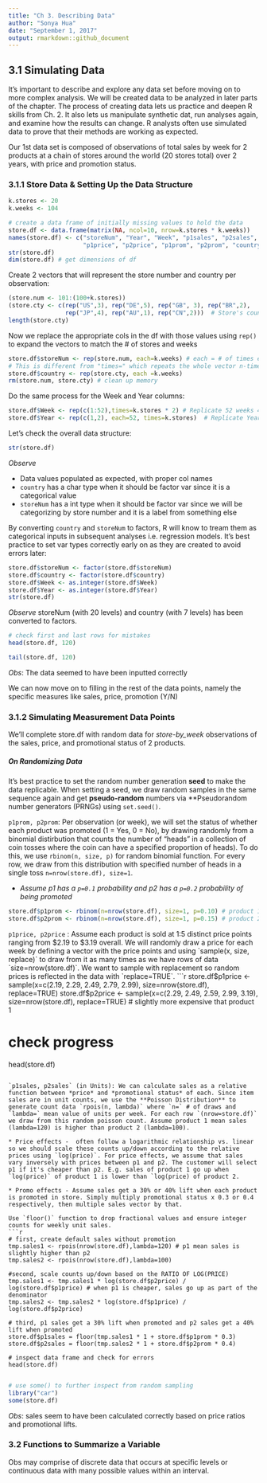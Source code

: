 ```yaml
---
title: "Ch 3. Describing Data"
author: "Sonya Hua"
date: "September 1, 2017"
output: rmarkdown::github_document
---
```


## 3.1 Simulating Data

It's important to describe and explore any data set before moving on to more complex analysis. We will be created data to be analyzed in later parts of the chapter. The process of creating data lets us practice and deepen R skills from Ch. 2. It also lets us manipulate synthetic dat, run analyses again, and examine how the results can change. R analysts often use simulated data to prove that their methods are working as expected. 

Our 1st data set is composed of observations of total sales by week for 2 products at a chain of stores around the world (20 stores total) over 2 years, with price and promotion status. 

### 3.1.1 Store Data & Setting Up the Data Structure

```r
k.stores <- 20
k.weeks <- 104

# create a data frame of initially missing values to hold the data
store.df <- data.frame(matrix(NA, ncol=10, nrow=k.stores * k.weeks))
names(store.df) <- c("storeNum", "Year", "Week", "p1sales", "p2sales", 
                     "p1price", "p2price", "p1prom", "p2prom", "country")  # Assign Var Names to df
str(store.df)
dim(store.df) # get dimensions of df
```

Create 2 vectors that will represent the store number and country per observation:
```r
(store.num <- 101:(100+k.stores))
(store.cty <- c(rep("US",3), rep("DE",5), rep("GB", 3), rep("BR",2),
                rep("JP",4), rep("AU",1), rep("CN",2)))  # Store's country location
length(store.cty)
```
Now we replace the appropriate cols in the df with those values using `rep()` to expand the vectors to match the # of stores and weeks
```r
store.df$storeNum <- rep(store.num, each=k.weeks) # each = # of times each element is repeated
# This is different from "times=" which repeats the whole vector n-times
store.df$country <- rep(store.cty, each =k.weeks) 
rm(store.num, store.cty) # clean up memory

```
Do the same process for the Week and Year columns:

```r
store.df$Week <- rep(c(1:52),times=k.stores * 2) # Replicate 52 weeks 40 times so that there will be 2 years per store
store.df$Year <- rep(c(1,2), each=52, times=k.stores)  # Replicate Year 1 and 2-  52x per store
```
Let's check the overall data structure:
```r
str(store.df)
```
*Observe*

* Data values populated as expected, with proper col names
* `country` has a char type when it should be factor var since it is a categorical value
* `storeNum` has a int type when it should be factor var since we will be categorizing by store number and it is a label from something else

By converting `country` and `storeNum` to factors, R will know to tream them as categorical inputs in subsequent analyses i.e. regression models. It's best practice to set var types correctly early on as they are created to avoid errors later:
```r
store.df$storeNum <- factor(store.df$storeNum)
store.df$country <- factor(store.df$country)
store.df$Week <- as.integer(store.df$Week)
store.df$Year <- as.integer(store.df$Year)
str(store.df)

```
*Observe* storeNum (with 20 levels) and country (with 7 levels) has been converted to factors. 
```r
# check first and last rows for mistakes
head(store.df, 120)

```

```r
tail(store.df, 120)
```
*Obs*: The data seemed to have been inputted correctly

We can now move on to filling in the rest of the data points, namely the specific measures like sales, price, promotion (Y/N)


### 3.1.2 Simulating Measurement Data Points

We'll complete store.df with random data for *store-by_week* observations of the sales, price, and promotional status of 2 products. 

##### On Randomizing Data

It's best practice to set the random number generation **seed** to make the data replicable. When setting a seed, we draw random samples in the same sequence again and get **pseudo-random** numbers via **Pseudorandom number generators (PRNGs) using `set.seed()`.

`p1prom, p2prom`: Per observation (or week), we will set the status of whether each product was promoted (1 = Yes, 0 = No), by drawing randomly from a binomial distirbution that counts the number of "heads" in a collection of coin tosses where the coin can have a specified proportion of heads). To do this, we use `rbinom(n, size, p)` for random binomial function. For every row, we draw from this distribution with specified number of heads in a single toss `n=nrow(store.df), size=1`. 

* *Assume p1 has a `p=0.1` probability and p2 has a `p=0.2` probability of being promoted *

```r
store.df$p1prom <- rbinom(n=nrow(store.df), size=1, p=0.10) # product 1 is promoted 10% of time
store.df$p2prom <- rbinom(n=nrow(store.df), size=1, p=0.15) # product 2 is promoted 15% of time

```

`p1price, p2price` : Assume each product is sold at 1:5 distinct price points ranging from $2.19 to $3.19 overall. We will randomly draw a price for each week by defining a vector with the price points and using `sample(x, size, replace)` to draw from it as many times as we have rows of data `size=nrow(store.df)`. We want to sample with replacement so random prices is reflected in the data with `replace=TRUE`. 
```r
store.df$p1price <- sample(x=c(2.19, 2.29, 2.49, 2.79, 2.99), size=nrow(store.df), replace=TRUE)
store.df$p2price <- sample(x=c(2.29, 2.49, 2.59, 2.99, 3.19), size=nrow(store.df), replace=TRUE) # slightly more expensive that product 1

# check progress
head(store.df)
```

`p1sales, p2sales` (in Units): We can calculate sales as a relative function between *price* and *promotional status* of each. Since item sales are in unit counts, we use the **Poisson Distribution** to generate count data `rpois(n, lambda)` where `n=` # of draws and `lambda=` mean value of units per week. For each row `(nrow=store.df)` we draw from this random poisson count. Assume product 1 mean sales (lambda=120) is higher than product 2 (lambda=100). 

* Price effects -  often follow a logarithmic relationship vs. linear so we should scale these counts up/down according to the relative prices using `log(price)`. For price effects, we assume that sales vary inversely with prices between p1 and p2. The customer will select p1 if it's cheaper than p2. E.g. sales of product 1 go up when `log(price)` of product 1 is lower than `log(price) of product 2.

* Promo effects - Assume sales get a 30% or 40% lift when each product is promoted in store. Simply multiply promotional status x 0.3 or 0.4 respectively, then multiple sales vector by that. 

Use `floor()` function to drop fractional values and ensure integer counts for weekly unit sales. 
```r
# first, create default sales without promotion
tmp.sales1 <- rpois(nrow(store.df),lambda=120) # p1 mean sales is slightly higher than p2
tmp.sales2 <- rpois(nrow(store.df),lambda=100)

#second, scale counts up/down based on the RATIO OF LOG(PRICE)
tmp.sales1 <- tmp.sales1 * log(store.df$p2price) / log(store.df$p1price) # when p1 is cheaper, sales go up as part of the denominator
tmp.sales2 <- tmp.sales2 * log(store.df$p1price) / log(store.df$p2price)

# third, p1 sales get a 30% lift when promoted and p2 sales get a 40% lift when promoted
store.df$p1sales = floor(tmp.sales1 * 1 + store.df$p1prom * 0.3)
store.df$p2sales = floor(tmp.sales2 * 1 + store.df$p2prom * 0.4)

# inspect data frame and check for errors
head(store.df)


```

```r
# use some() to further inspect from random sampling
library("car")
some(store.df)
```

*Obs*: sales seem to have been calculated correctly based on price ratios and promotional lifts. 

### 3.2 Functions to Summarize a Variable

Obs may comprise of discrete data that occurs at specific levels or continuous data with many possible values within an interval. 


